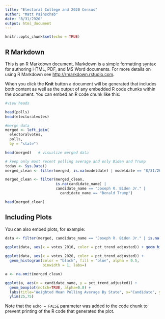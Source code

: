 ```yaml
---
title: "Electoral College and 2020 Census"
author: "Matt Painschab"
date: "8/31/2020"
output: html_document
---
```


```r
knitr::opts_chunk$set(echo = TRUE)
```

## R Markdown

This is an R Markdown document. Markdown is a simple formatting syntax for authoring HTML, PDF, and MS Word documents. For more details on using R Markdown see <http://rmarkdown.rstudio.com>.

When you click the **Knit** button a document will be generated that includes both content as well as the output of any embedded R code chunks within the document. You can embed an R code chunk like this:

```r
#view heads

head(polls)
head(electoralvotes)

#merge data
merged <- left_join(
  electoralvotes, 
  polls, 
  by = "state")

head(merged)   # visualize merged data

# keep only most recent polling average and only Biden and Trump
today <- Sys.Date()
merged_clean <- filter(merged, is.na(modeldate) | modeldate == "8/31/20")

merged_clean <- filter(merged_clean, 
                       is.na(candidate_name) |
                       candidate_name == "Joseph R. Biden Jr." |
                         candidate_name == "Donald Trump")

head(merged_clean)

```

## Including Plots

You can also embed plots, for example:

```r
data <- filter(merged, candidate_name == "Joseph R. Biden Jr." | is.na(candidate_name)

ggplot(data, aes(x = votes_2010, color = pct_trend_adjusted)) + geom_histogram(color = "black", fill = "blue", alpha = 0.5,  binwidth = 1) + labs(x = "Electoral Votes 2010", y = "Number of States")
 
ggplot(data, aes(x = votes_2020, color = pct_trend_adjusted)) + 
  geom_histogram(color = "black", fill = "blue", alpha = 0.5,  
                 binwidth = 1, labs=)

a <- na.omit(merged_clean)

ggplot(a, aes(x = candidate_name, y = pct_trend_adjusted)) +
  geom_boxplot(notch=TRUE, alpha=0.8) +
  labs(title="Weighted Mean Polling Average By State", x="Candidate", y="Polling Average") +
  ylim(25,75)

```

Note that the `echo = FALSE` parameter was added to the code chunk to prevent printing of the R code that generated the plot.
